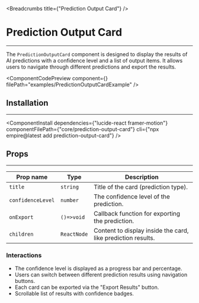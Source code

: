 
<Breadcrumbs title={"Prediction Output Card"} />

# Prediction Output Card

---

The `PredictionOutputCard` component is designed to display the results of AI predictions with a confidence level and a list of output items. It allows users to navigate through different predictions and export the results.

<ComponentCodePreview
  component={<PredictionOutputCardExample />}
  filePath="examples/PredictionOutputCardExample"
/>

## Installation

---

<ComponentInstall
  dependencies={"lucide-react framer-motion"}
  componentFilePath={"core/prediction-output-card"}
  cli={"npx empire@latest add prediction-output-card"}
/>

## Props

---

| Prop name         | Type        | Description                                                  |
| ----------------- | ----------- | ------------------------------------------------------------ |
| `title`           | `string`    | Title of the card (prediction type).                         |
| `confidenceLevel` | `number`    | The confidence level of the prediction.                      |
| `onExport`        | `()=>void`  | Callback function for exporting the prediction.              |
| `children`        | `ReactNode` | Content to display inside the card, like prediction results. |

### Interactions

- The confidence level is displayed as a progress bar and percentage.
- Users can switch between different prediction results using navigation buttons.
- Each card can be exported via the "Export Results" button.
- Scrollable list of results with confidence badges.
